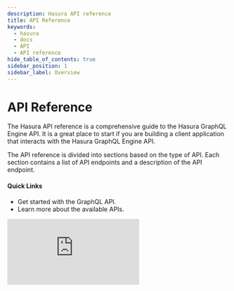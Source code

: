 ```yaml
---
description: Hasura API reference
title: API Reference
keywords:
  - hasura
  - docs
  - API
  - API reference
hide_table_of_contents: true
sidebar_position: 1
sidebar_label: Overview
---
```



# <APIReference /> API Reference

<div className="overview-header">
  <div className="overview-text">
    <p>
      The Hasura API reference is a comprehensive guide to the Hasura GraphQL Engine API. It is a great place to start
      if you are building a client application that interacts with the Hasura GraphQL Engine API.
    </p>
    <p>
      The API reference is divided into sections based on the type of API. Each section contains a list of API endpoints
      and a description of the API endpoint.
    </p>
    <h4>Quick Links</h4>
    <ul>
      <li>
        <VersionedLink to="/api-reference/graphql-api/index/">Get started with the GraphQL API.</VersionedLink>
      </li>
      <li>
        <VersionedLink to="/api-reference/general-info/">Learn more about the available APIs.</VersionedLink>
      </li>
    </ul>
  </div>
  <iframe
    src="https://www.youtube.com/embed/3RSprDf-Ckc"
    frameborder="0"
    allow="accelerometer; autoplay; encrypted-media; gyroscope; picture-in-picture"
    allowfullscreen
  />
</div>

## Using the APIs

<div className="overview-gallery">
  <VersionedLink to="/api-reference/graphql-api/query/">
    <div className="card">
      <h3>Query / Subscription API</h3>
      <p>
        Learn more about using the Query API to fetch data from the database and the Subscription API to subscribe to
        database events.
      </p>
    </div>
  </VersionedLink>
  <VersionedLink to="/api-reference/restified/">
    <div className="card">
      <h3>RESTified GraphQL Endpoints</h3>
      <p>
        See how you can use the RESTified GraphQL Endpoints API to fetch data from the database and to subscribe to
        database events.
      </p>
    </div>
  </VersionedLink>
  <VersionedLink to="/api-reference/syntax-defs/">
    <div className="card">
      <h3>Common Syntax Definitions</h3>
      <p>
        Check out our common syntax definitions for the GraphQL API, RESTified GraphQL Endpoints API, and the Metadata
        API.
      </p>
    </div>
  </VersionedLink>
</div>
